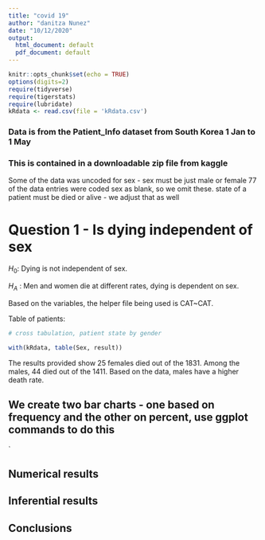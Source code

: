 ```yaml
---
title: "covid 19"
author: "danitza Nunez"
date: "10/12/2020"
output:
  html_document: default
  pdf_document: default
---
```


```r
knitr::opts_chunk$set(echo = TRUE)
options(digits=2)
require(tidyverse)
require(tigerstats)
require(lubridate)
kRdata <- read.csv(file = 'kRdata.csv')
```
### Data is from the Patient_Info dataset from South Korea 1 Jan to 1 May 
### This is contained in a downloadable zip file from kaggle

Some of the data was uncoded for sex - sex must be just male or female
77 of the data entries were coded sex  as blank, so we omit these.
state of a patient must be died or alive - we adjust that as well   
  
# Question 1 - Is dying independent of sex


$H_0$: Dying is not independent of sex.

$H_A$ : Men and women die at different rates, dying is dependent on sex. 


Based on the variables, the helper file being used is CAT~CAT. 

Table of patients:
```r

# cross tabulation, patient state by gender

with(kRdata, table(Sex, result))

```

The results provided show 25 females died out of the 1831. Among the males, 44 died out of the 1411. Based on the data, males have a higher death rate. 

## We create two bar charts - one based on frequency and the other on percent, use ggplot commands to do this

`

  





  
## Numerical results


## Inferential results 




## Conclusions


